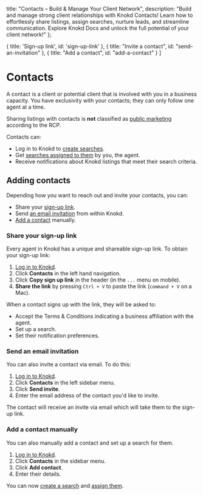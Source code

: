
<meta name="og:title" content="Build Your Client Network with Powerful Knokd Contacts" />
<meta name="og:description" content="Effortlessly manage client relationships & streamline communication. Learn how Knokd Contacts empower you to share listings, assign searches & nurture leads. Explore Knokd Docs!"/>

  title: "Contacts – Build & Manage Your Client Network",
  description: "Build and manage strong client relationships with Knokd Contacts! Learn how to effortlessly share listings, assign searches, nurture leads, and streamline communication. Explore Knokd Docs and unlock the full potential of your client network!"
};


  { title: 'Sign-up link', id: 'sign-up-link' },
  { title: "Invite a contact", id: "send-an-invitation" },
  { title: "Add a contact", id: "add-a-contact" }
]

<HeroPattern />

# Contacts

A contact is a client or potential client that is involved with you in a business capacity. You have exclusivity with your contacts; they can only follow one agent at a time.

<Note>Sharing listings with contacts is **not** classified as [public marketing](/welcome-to-knokd/realtor-cooperation-policy#public-marketing) according to the RCP.</Note>

Contacts can:
* Log in to Knokd to [create searches](/saved-searches/create-a-saved-search#create-a-search).
* Get [searches assigned to them](/saved-searches/create-a-saved-search#assign-a-search) by you, the agent.
* Receive notifications about Knokd listings that meet their search criteria.

## Adding contacts

Depending how you want to reach out and invite your contacts, you can:
* Share your [sign-up link](#sign-up-link).
* Send [an email invitation](#send-an-invitation) from within Knokd.
* [Add a contact](#add-a-contact) manually.

<h3 id="sign-up-link">Share your sign-up link</h3>

Every agent in Knokd has a unique and shareable sign-up link. To obtain your sign-up link:

1. <a href="https://app.knokd.ca/login" target="_blank">Log in to Knokd</a>.
2. Click **Contacts** in the left hand navigation.
3. Click **Copy sign up link** in the header (in the `...` menu on mobile).
4. **Share the link** by pressing `Ctrl + V` to paste the link (`command + V` on a Mac).

When a contact signs up with the link, they will be asked to:

* Accept the Terms & Conditions indicating a business affiliation with the agent. 
* Set up a search.
* Set their notification preferences.

<h3 id="send-an-invitation">Send an email invitation</h3>

You can also invite a contact via email. To do this:

1. <a href="https://app.knokd.ca/login" target="_blank">Log in to Knokd</a>.
2. Click **Contacts** in the left sidebar menu.
3. Click **Send invite**.
4. Enter the email address of the contact you'd like to invite.

The contact will receive an invite via email which will take them to the sign-up link.

<h3 id="add-a-contact">Add a contact manually</h3>

You can also manually add a contact and set up a search for them.

1. <a href="https://app.knokd.ca/login" target="_blank">Log in to Knokd</a>.
2. Click **Contacts** in the sidebar menu.
3. Click **Add contact**.
4. Enter their details. 

You can now [create a search](/saved-searches/create-a-search) and [assign them](/saved-searches/create-a-saved-search#assign-a-search).
